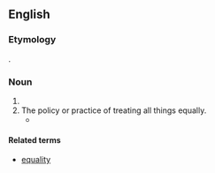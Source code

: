 ==English==
===Etymology===
{{suffix|equal|ism|lang=en}}.

===Noun===
{{en-noun|-}}

# {{alternative spelling of|egalitarianism|lang=en}}
# The policy or practice of treating all things equally.
#* {{quote-text|lang=en|year=2001|author=Norman J. Finkel|title=COMMONSENSE JUSTICE|page=335|isbn=0674005562|passage=Yet in repeated experiments, subjects have cast aside '''equalism''' in favor of proportional treatment of defendants.}}

====Related terms====
* [[equality]]